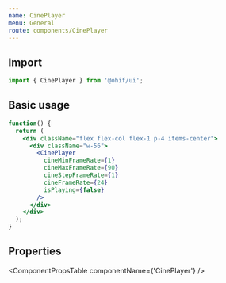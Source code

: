 ```yaml
---
name: CinePlayer
menu: General
route: components/CinePlayer
---
```



## Import

```javascript
import { CinePlayer } from '@ohif/ui';
```

## Basic usage

```jsx live
function() {
  return (
    <div className="flex flex-col flex-1 p-4 items-center">
      <div className="w-56">
        <CinePlayer
          cineMinFrameRate={1}
          cineMaxFrameRate={90}
          cineStepFrameRate={1}
          cineFrameRate={24}
          isPlaying={false}
        />
      </div>
    </div>
  );
}
```

## Properties

<ComponentPropsTable componentName={'CinePlayer'} />
